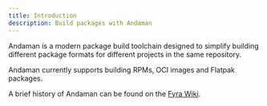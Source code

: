 ```yaml
---
title: Introduction
description: Build packages with Andaman
---
```


Andaman is a modern package build toolchain designed to simplify building different package formats for different projects in the same repository.

Andaman currently supports building RPMs, OCI images and Flatpak packages.

A brief history of Andaman can be found on the [Fyra Wiki](https://wiki.fyralabs.com/Andaman#History).
